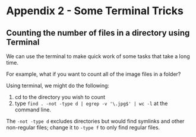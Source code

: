 # Appendix 2 - Some Terminal Tricks

## Counting the number of files in a directory using Terminal

We can use the terminal to make quick work of some tasks that take a long time.

For example, what if you want to count all of the image files in a folder?

Using terminal, we might do the following:

1.  cd to the directory you wish to count
2.  type `find . -not -type d | egrep -v '\.jpg$' | wc -l` at the command line.

The `-not -type d` excludes directories but would find symlinks and other non-regular files;
change it to `-type f` to only find regular files. 



